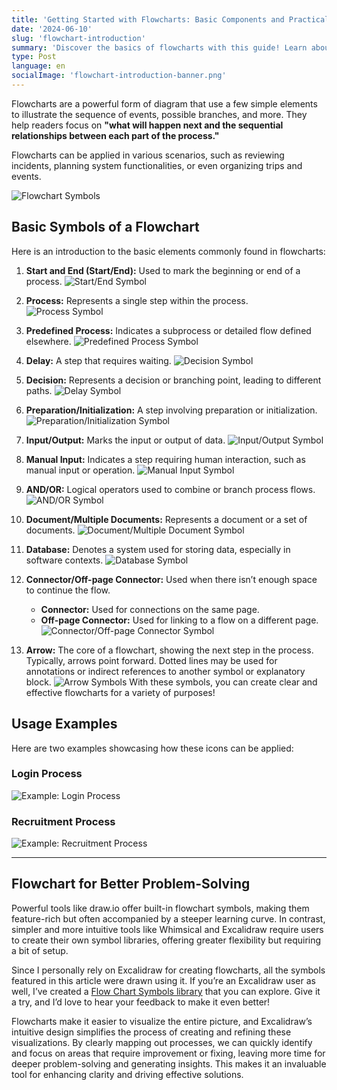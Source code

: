 ```yaml
---
title: 'Getting Started with Flowcharts: Basic Components and Practical Examples'
date: '2024-06-10'
slug: 'flowchart-introduction'
summary: 'Discover the basics of flowcharts with this guide! Learn about essential components, see practical examples like login and recruitment processes, and a library for Excalidraw. Perfect for visualizing processes and improving problem-solving efficiency.'
type: Post
language: en
socialImage: 'flowchart-introduction-banner.png'
---
```


Flowcharts are a powerful form of diagram that use a few simple elements to illustrate the sequence of events, possible branches, and more. They help readers focus on **"what will happen next and the sequential relationships between each part of the process."**

Flowcharts can be applied in various scenarios, such as reviewing incidents, planning system functionalities, or even organizing trips and events.

![Flowchart Symbols](/images/posts/flowchart-introduction-banner.png)

## Basic Symbols of a Flowchart

Here is an introduction to the basic elements commonly found in flowcharts:

1. **Start and End (Start/End):**
    Used to mark the beginning or end of a process.
    ![Start/End Symbol](/images/posts/flowchart-introduction-1.png)

2. **Process:**
    Represents a single step within the process.
    ![Process Symbol](/images/posts/flowchart-introduction-2.png)
3. **Predefined Process:**
   Indicates a subprocess or detailed flow defined elsewhere.
    ![Predefined Process Symbol](/images/posts/flowchart-introduction-3.png)
4. **Delay:**
   A step that requires waiting.
    ![Decision Symbol](/images/posts/flowchart-introduction-5.png)
5. **Decision:**
   Represents a decision or branching point, leading to different paths.
   ![Delay Symbol](/images/posts/flowchart-introduction-4.png)
6. **Preparation/Initialization:**
   A step involving preparation or initialization.
    ![Preparation/Initialization Symbol](/images/posts/flowchart-introduction-6.png)
7. **Input/Output:**
   Marks the input or output of data.
    ![Input/Output Symbol](/images/posts/flowchart-introduction-7.png)
8. **Manual Input:**
   Indicates a step requiring human interaction, such as manual input or operation.
    ![Manual Input Symbol](/images/posts/flowchart-introduction-8.png)
9. **AND/OR:**
   Logical operators used to combine or branch process flows.
    ![AND/OR Symbol](/images/posts/flowchart-introduction-9.png)
10. **Document/Multiple Documents:**
    Represents a document or a set of documents.
    ![Document/Multiple Document Symbol](/images/posts/flowchart-introduction-10.png)
11. **Database:**
    Denotes a system used for storing data, especially in software contexts.
    ![Database Symbol](/images/posts/flowchart-introduction-11.png)
12. **Connector/Off-page Connector:**
    Used when there isn’t enough space to continue the flow.
    - **Connector:** Used for connections on the same page.
    - **Off-page Connector:** Used for linking to a flow on a different page.
    ![Connector/Off-page Connector Symbol](/images/posts/flowchart-introduction-12.png)
13. **Arrow:**
    The core of a flowchart, showing the next step in the process. Typically, arrows point forward. Dotted lines may be used for annotations or indirect references to another symbol or explanatory block.
    ![Arrow Symbols](/images/posts/flowchart-introduction-13.png)
With these symbols, you can create clear and effective flowcharts for a variety of purposes!


## Usage Examples

Here are two examples showcasing how these icons can be applied:

### Login Process

![Example: Login Process](/images/posts/flowchart-introduction-en-example-1.png)

### Recruitment Process

![Example: Recruitment Process](/images/posts/flowchart-introduction-en-example-2.png)

---

## Flowchart for Better Problem-Solving

Powerful tools like draw.io offer built-in flowchart symbols, making them feature-rich but often accompanied by a steeper learning curve. In contrast, simpler and more intuitive tools like Whimsical and Excalidraw require users to create their own symbol libraries, offering greater flexibility but requiring a bit of setup.

Since I personally rely on Excalidraw for creating flowcharts, all the symbols featured in this article were drawn using it. If you’re an Excalidraw user as well, I’ve created a [Flow Chart Symbols library](https://libraries.excalidraw.com/?theme=light&sort=default#finfin-flow-chart-symbols) that you can explore. Give it a try, and I’d love to hear your feedback to make it even better!

Flowcharts make it easier to visualize the entire picture, and Excalidraw’s intuitive design simplifies the process of creating and refining these visualizations. By clearly mapping out processes, we can quickly identify and focus on areas that require improvement or fixing, leaving more time for deeper problem-solving and generating insights. This makes it an invaluable tool for enhancing clarity and driving effective solutions.
